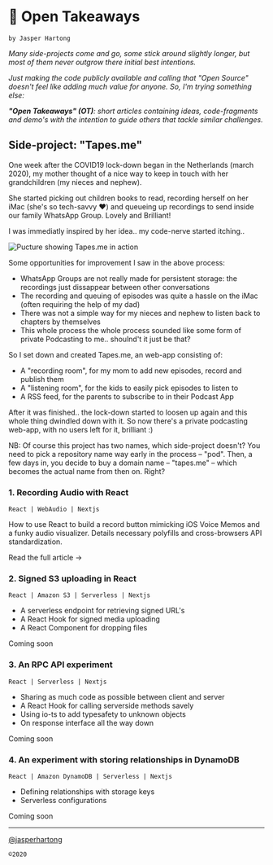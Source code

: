 
<AppContainer maxWidth="sm"><div className="docs-page">

# 📓 Open Takeaways
<code>by Jasper Hartong</code>

_Many side-projects come and go, some stick around slightly longer, but most of them never outgrow there initial best intentions._

_Just making the code publicly available and calling that "Open Source" doesn't feel like adding much value for anyone. So, I'm trying something else:_

_**"Open Takeaways" (OT)**: short articles containing ideas, code-fragments and demo's with the intention to guide others that tackle similar challenges._

## Side-project: "Tapes.me"

<ReadMore moreText="Continue the backstory..." lessText="Hide backstory">

One week after the COVID19 lock-down began in the Netherlands (march 2020), my mother thought of a nice way to keep in touch with her grandchildren (my nieces and nephew).

She started picking out children books to read, recording herself on her iMac (she's so tech-savvy ❤️) and queueing up recordings to send inside our family WhatsApp Group. Lovely and Brilliant!

I was immediatly inspired by her idea.. my code-nerve started itching..

<img src="/docs-images/tapes.me.png" alt="Pucture showing Tapes.me in action" />

Some opportunities for improvement I saw in the above process:

* WhatsApp Groups are not really made for persistent storage: the recordings just dissappear between other conversations
* The recording and queuing of episodes was quite a hassle on the iMac (often requiring the help of my dad)
* There was not a simple way for my nieces and nephew to listen back to chapters by themselves
* This whole process the whole process sounded like some form of private Podcasting to me.. shoulnd't it just be that?

So I set down and created Tapes.me, an web-app consisting of:

* A "recording room", for my mom to add new episodes, record and publish them
* A "listening room", for the kids to easily pick episodes to listen to
* A RSS feed, for the parents to subscribe to in their Podcast App

After it was finished.. the lock-down started to loosen up again and this whole thing dwindled down with it. So now there's a private podcasting web-app, with no users left for it, brilliant :)

NB: Of course this project has two names, which side-project doesn't? You need to pick a repository name way early in the process – "pod". Then, a few days in, you decide to buy a domain name – "tapes.me" – which becomes the actual name from then on. Right?

</ReadMore>

<div style={{padding: 16}}/>



### 1. Recording Audio with React

<code>React | WebAudio | Nextjs</code>

How to use React to build a record button mimicking iOS Voice Memos and a funky audio visualizer. Details necessary polyfills and cross-browsers API standardization.

<Link href={"/docs/recording-audio"} as={"/docs/recording-audio"}>Read the full article →</Link>

<div className="docs-later">

### 2. Signed S3 uploading in React

<code>React | Amazon S3 | Serverless | Nextjs</code>  

* A serverless endpoint for retrieving signed URL's
* A React Hook for signed media uploading
* A React Component for dropping files

<a>Coming soon</a>

### 3. An RPC API experiment

<code>React | Serverless | Nextjs</code>  

* Sharing as much code as possible between client and server
* A React Hook for calling serverside methods savely
* Using io-ts to add typesafety to unknown objects
* On response interface all the way down

<a>Coming soon</a>

### 4. An experiment with storing relationships in DynamoDB

<code>React | Amazon DynamoDB | Serverless | Nextjs</code>

* Defining relationships with storage keys
* Serverless configurations

<a>Coming soon</a>

</div>

<div style={{paddingBottom: 32}}/>

---

<a href="https://twitter.com/jasperhartong" target="_Blank"> @jasperhartong</a>

`©2020`

</div></AppContainer>

<!-- 
Other possible topics:

* DirectusDB backend
* Certain Nextjs features (back then experimental revalidation)
* Doka.js
* Podcast feed with jstoxml
* Using MDX for documentation (nice and meta) 
 -->